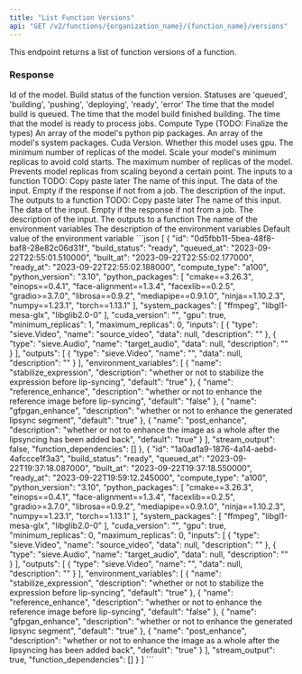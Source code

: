 ```yaml
---
title: "List Function Versions"
api: "GET /v2/functions/{organization_name}/{function_name}/versions"
---
```


This endpoint returns a list of function versions of a function. 

### Response

<ResponseField name="id" type="string">
  Id of the model.
</ResponseField>
<ResponseField name="build_status" type="string">
  Build status of the function version. Statuses are 'queued', 'building', 'pushing', 'deploying', 'ready', 'error'
</ResponseField>
<ResponseField name="queued_at" type="string">
  The time that the model build is queued.
</ResponseField>
<ResponseField name="built_at" type="string">
  The time that the model build finished building.
</ResponseField>
<ResponseField name="ready_at" type="string">
  The time that the model is ready to process jobs.
</ResponseField>
<ResponseField name="compute_type" type="string">
  Compute Type (TODO: Finalize the types)
</ResponseField>
<ResponseField name="python_packages" type="string array">
  An array of the model's python pip packages.
</ResponseField>
<ResponseField name="system_packages" type="string array">
  An array of the model's system packages.
</ResponseField>
<ResponseField name="cuda_version" type="string">
  Cuda Version.
</ResponseField>
<ResponseField name="gpu" type="boolean">
  Whether this model uses gpu.
</ResponseField>
<ResponseField name="minimum_replicas" type="integer">
    The minimum number of replicas of the model. Scale your model's minimum replicas to avoid cold starts.
</ResponseField>
<ResponseField name="maximum_replicas" type="integer">
    The maximum number of replicas of the model. Prevents model replicas from scaling beyond a certain point.
</ResponseField>
<ResponseField name="inputs" type="array Input">
The inputs to a function
    <Expandable title="properties">
        <ResponseField name="type" type="string">
        TODO: Copy paste later
        </ResponseField>
        <ResponseField name="name" type="string">
        The name of this input.
        </ResponseField>
        <ResponseField name="data" type="string">
        The data of the input. Empty if the response if not from a job. 
        </ResponseField>
        <ResponseField name="description" type="string">
        The description of the input.
        </ResponseField>
    </Expandable>
</ResponseField>
<ResponseField name="outputs" type="array Output">
The outputs to a function
    <Expandable title="properties">
        <ResponseField name="type" type="string">
        TODO: Copy paste later
        </ResponseField>
        <ResponseField name="name" type="string">
        The name of this input.
        </ResponseField>
        <ResponseField name="data" type="string">
        The data of the input. Empty if the response if not from a job. 
        </ResponseField>
        <ResponseField name="description" type="string">
        The description of the input.
        </ResponseField>
    </Expandable>
</ResponseField>
<ResponseField name="environment_variables" type="array EnvironmentVariable">
The outputs to a function
    <Expandable title="properties">
        <ResponseField name="name" type="string">
        The name of the environment variables
        </ResponseField>
        <ResponseField name="description" type="string">
        The description of the environment variables
        </ResponseField>
        <ResponseField name="default" type="string">
        Default value of the environment variable
        </ResponseField>
    </Expandable>
</ResponseField>

<ResponseExample>
```json
[
  {
    "id": "0d5fbb11-5bea-48f8-baf8-28e82c06d31f",
    "build_status": "ready",
    "queued_at": "2023-09-22T22:55:01.510000",
    "built_at": "2023-09-22T22:55:02.177000",
    "ready_at": "2023-09-22T22:55:02.188000",
    "compute_type": "a100",
    "python_version": "3.10",
    "python_packages": [
      "cmake==3.26.3",
      "einops==0.4.1",
      "face-alignment==1.3.4",
      "facexlib==0.2.5",
      "gradio>=3.7.0",
      "librosa==0.9.2",
      "mediapipe==0.9.1.0",
      "ninja==1.10.2.3",
      "numpy==1.23.1",
      "torch==1.13.1"
    ],
    "system_packages": [
      "ffmpeg",
      "libgl1-mesa-glx",
      "libglib2.0-0"
    ],
    "cuda_version": "",
    "gpu": true,
    "minimum_replicas": 1,
    "maximum_replicas": 0,
    "inputs": [
      {
        "type": "sieve.Video",
        "name": "source_video",
        "data": null,
        "description": ""
      },
      {
        "type": "sieve.Audio",
        "name": "target_audio",
        "data": null,
        "description": ""
      }
    ],
    "outputs": [
      {
        "type": "sieve.Video",
        "name": "",
        "data": null,
        "description": ""
      }
    ],
    "environment_variables": [
      {
        "name": "stabilize_expression",
        "description": "whether or not to stabilize the expression before lip-syncing",
        "default": "true"
      },
      {
        "name": "reference_enhance",
        "description": "whether or not to enhance the reference image before lip-syncing",
        "default": "false"
      },
      {
        "name": "gfpgan_enhance",
        "description": "whether or not to enhance the generated lipsync segment",
        "default": "true"
      },
      {
        "name": "post_enhance",
        "description": "whether or not to enhance the image as a whole after the lipsyncing has been added back",
        "default": "true"
      }
    ],
    "stream_output": false,
    "function_dependencies": []
  },
  {
    "id": "1a0ad1a9-1876-4a14-aebd-4afccce1f3a3",
    "build_status": "ready",
    "queued_at": "2023-09-22T19:37:18.087000",
    "built_at": "2023-09-22T19:37:18.550000",
    "ready_at": "2023-09-22T19:59:12.245000",
    "compute_type": "a100",
    "python_version": "3.10",
    "python_packages": [
      "cmake==3.26.3",
      "einops==0.4.1",
      "face-alignment==1.3.4",
      "facexlib==0.2.5",
      "gradio>=3.7.0",
      "librosa==0.9.2",
      "mediapipe==0.9.1.0",
      "ninja==1.10.2.3",
      "numpy==1.23.1",
      "torch==1.13.1"
    ],
    "system_packages": [
      "ffmpeg",
      "libgl1-mesa-glx",
      "libglib2.0-0"
    ],
    "cuda_version": "",
    "gpu": true,
    "minimum_replicas": 0,
    "maximum_replicas": 0,
    "inputs": [
      {
        "type": "sieve.Video",
        "name": "source_video",
        "data": null,
        "description": ""
      },
      {
        "type": "sieve.Audio",
        "name": "target_audio",
        "data": null,
        "description": ""
      }
    ],
    "outputs": [
      {
        "type": "sieve.Video",
        "name": "",
        "data": null,
        "description": ""
      }
    ],
    "environment_variables": [
      {
        "name": "stabilize_expression",
        "description": "whether or not to stabilize the expression before lip-syncing",
        "default": "true"
      },
      {
        "name": "reference_enhance",
        "description": "whether or not to enhance the reference image before lip-syncing",
        "default": "false"
      },
      {
        "name": "gfpgan_enhance",
        "description": "whether or not to enhance the generated lipsync segment",
        "default": "true"
      },
      {
        "name": "post_enhance",
        "description": "whether or not to enhance the image as a whole after the lipsyncing has been added back",
        "default": "true"
      }
    ],
    "stream_output": true,
    "function_dependencies": []
  }
]
```
</ResponseExample>
